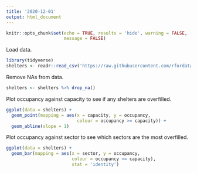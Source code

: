 ```yaml
---
title: '2020-12-01'
output: html_document
---
```


```r
knitr::opts_chunk$set(echo = TRUE, results = 'hide', warning = FALSE,
                      message = FALSE)
```

Load data. 
```r
library(tidyverse)
shelters <- readr::read_csv('https://raw.githubusercontent.com/rfordatascience/tidytuesday/master/data/2020/2020-12-01/shelters.csv')
```
Remove NAs from data. 
```r
shelters <- shelters %>% drop_na()
```

Plot occupancy against capacity to see if any shelters are overfilled. 
```r
ggplot(data = shelters) + 
  geom_point(mapping = aes(x = capacity, y = occupancy, 
                           colour = occupancy >= capacity)) +
  geom_abline(slope = 1)
```
\newline

Plot occupancy against sector to see which sectors are the most overfilled.
```r
ggplot(data = shelters) + 
  geom_bar(mapping = aes(x = sector, y = occupancy, 
                         colour = occupancy >= capacity), 
                         stat = 'identity')
```

